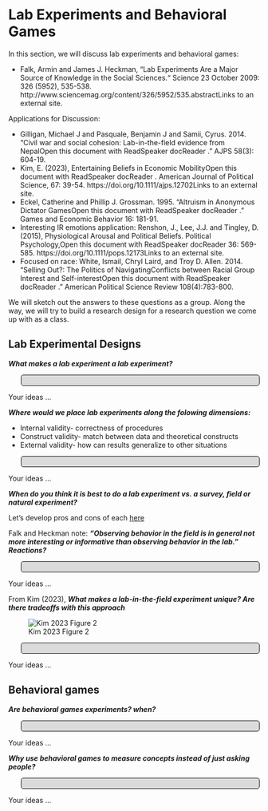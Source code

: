 # Lab Experiments and Behavioral Games {#lab}

In this section, we will discuss lab experiments and behavioral games:

- Falk, Armin and James J. Heckman, “Lab Experiments Are a Major Source of Knowledge in the Social Sciences.“ Science 23 October 2009: 326 (5952), 535-538. http://www.sciencemag.org/content/326/5952/535.abstractLinks to an external site.

Applications for Discussion:

- Gilligan, Michael J and Pasquale, Benjamin J and Samii, Cyrus. 2014. “Civil war and social cohesion: Lab-in-the-field evidence from NepalOpen this document with ReadSpeaker docReader .” AJPS 58(3): 604-19.
- Kim, E. (2023), Entertaining Beliefs in Economic MobilityOpen this document with ReadSpeaker docReader . American Journal of Political Science, 67: 39-54. https://doi.org/10.1111/ajps.12702Links to an external site.
- Eckel, Catherine and Phillip J. Grossman. 1995. “Altruism in Anonymous Dictator GamesOpen this document with ReadSpeaker docReader .” Games and Economic Behavior 16: 181-91.
- Interesting IR emotions application: Renshon, J., Lee, J.J. and Tingley, D. (2015), Physiological Arousal and Political Beliefs. Political Psychology,Open this document with ReadSpeaker docReader 36: 569-585. https://doi.org/10.1111/pops.12173Links to an external site.
- Focused on race: White, Ismail, Chryl Laird, and Troy D. Allen. 2014. “Selling Out?: The Politics of NavigatingConflicts between Racial Group Interest and Self-interestOpen this document with ReadSpeaker docReader .” American Political Science Review 108(4):783-800.


We will sketch out the answers to these questions as a group. Along the way, we will try to build a research design for a research question we come up with as a class.

```{=html}
<style>
p.comment {
background-color: #DBDBDB;
padding: 10px;
border: 1px solid black;
margin-left: 25px;
border-radius: 5px;
font-style: italic;
}

</style>
```

## Lab Experimental Designs

***What makes a lab experiment a lab experiment?***

<p class="comment">

Your ideas ...

</p>


***Where would we place lab experiments along the folowing dimensions:***

- Internal validity- correctness of procedures
- Construct validity- match between data and theoretical constructs
- External validity- how can results generalize to other situations

<p class="comment">

Your ideas ...

</p>


***When do you think it is best to do a lab experiment vs. a survey, field or natural experiment?***

Let's develop pros and cons of each [here](https://docs.google.com/document/d/1H42sQrvnEVe4Sf7xQD_Z0qxNRhCRZNsNlP7oRQyfPhQ/edit?usp=sharing)


Falk and Heckman note: ***"Observing behavior in the field is in general not more interesting or informative than observing behavior in the lab." Reactions?*** 

<p class="comment">

Your ideas ...

</p>

From Kim (2023), ***What makes a lab-in-the-field experiment unique? Are there tradeoffs with this approach***

![Kim 2023 Figure 2](images/labinthefield.png)

<p class="comment">

Your ideas ...

</p>


## Behavioral games

***Are behavioral games experiments? when?***

<p class="comment">

Your ideas ...

</p>


***Why use behavioral games to measure concepts instead of just asking people?***

<p class="comment">

Your ideas ...

</p>






